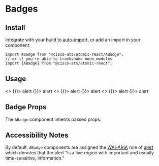 

<Meta title="Components/Badges" component={ABadge} />

# Badges

## Install

Integrate with your build to [auto-import](?path=/docs/getting-started--page#integrating), or add an import in your component:

```
import ABadge from "@cisco-ats/atomic-react/ABadge";
// or if you're able to treekshake node_modules
import {ABadge} from "@cisco-ats/atomic-react";
```

## Usage

<Canvas>
  <Story name="usage-1">
    <>
      <ABadge color="cisco-blue" content="3" large className="mr-4">
        <AButton tertiaryAlt icon className="pa-1" onClick={() => {}}>
          <AIcon size={48}>alert</AIcon>
        </AButton>
      </ABadge>
      <ABadge color="status-red" content="99+" large>
        <AButton tertiaryAlt icon className="pa-1" onClick={() => {}}>
          <AIcon size={48}>alert</AIcon>
        </AButton>
      </ABadge>
    </>
  </Story>
  <Story name="usage-2">
    <>
      <ABadge color="cisco-blue" content="3" className="mr-4">
        <AButton secondary icon className="pa-1" onClick={() => {}}>
          <AIcon size={24}>alert</AIcon>
        </AButton>
      </ABadge>
      <ABadge color="status-red" content="99+">
        <AButton secondary icon className="pa-1" onClick={() => {}}>
          <AIcon size={24}>alert</AIcon>
        </AButton>
      </ABadge>
    </>
  </Story>
  <Story name="usage-3">
    <>
      <ABadge color="cisco-blue" content="3" small className="mr-4">
        <AButton primary icon className="pa-1" onClick={() => {}}>
          <AIcon size={16}>alert</AIcon>
        </AButton>
      </ABadge>
      <ABadge color="status-red" content="99+" small>
        <AButton primary icon className="pa-1" onClick={() => {}}>
          <AIcon size={16}>alert</AIcon>
        </AButton>
      </ABadge>
    </>
  </Story>
</Canvas>

## Badge Props

The `ABadge` component inherits passed props.

<ArgsTable of={ABadge} />

## Accessibility Notes

By default, `ABadge` components are assigned the [WAI-ARIA](https://www.w3.org/WAI/standards-guidelines/aria/) role of [alert](https://www.w3.org/TR/wai-aria/#alert) which denotes that the alert "is a live region with important and usually time-sensitive, information."
